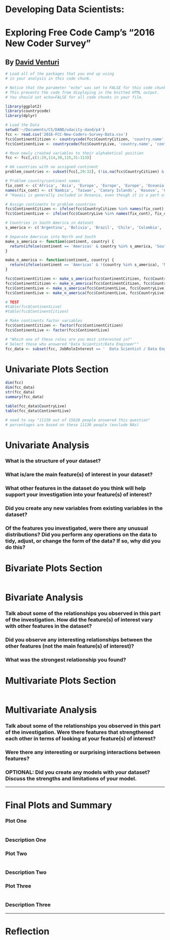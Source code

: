 # Developing Data Scientists:
# Exploring Free Code Camp's "2016 New Coder Survey"
By [David Venturi](http://davidventuri.com/)
--------------------------------------------

```r
# Load all of the packages that you end up using
# in your analysis in this code chunk.

# Notice that the parameter "echo" was set to FALSE for this code chunk.
# This prevents the code from displaying in the knitted HTML output.
# You should set echo=FALSE for all code chunks in your file.

library(ggplot2)
library(countrycode)
library(dplyr)
```

```r
# Load the Data
setwd('~/Documents/CS/DAND/udacity-dand/p4')
fcc <- read.csv('2016-FCC-New-Coders-Survey-Data.csv')
fcc$ContinentCitizen <- countrycode(fcc$CountryCitizen, 'country.name', 'continent')
fcc$ContinentLive <- countrycode(fcc$CountryLive, 'country.name', 'continent')

# Move newly created variables to their alphabetical position
fcc <- fcc[,c(1:29,114,30,115,31:113)]

# 66 countries with no assigned continent
problem_countries <- subset(fcc[,29:32], (!is.na(fcc$CountryCitizen) & is.na(fcc$ContinentCitizen) | !is.na(fcc$CountryLive) & is.na(fcc$ContinentLive)))

# Problem country/continent names
fix_cont <- c('Africa', 'Asia', 'Europe', 'Europe', 'Europe', 'Oceania')
names(fix_cont) <- c('Nambia', 'Taiwan', 'Canary Islands', 'Kosovo', 'Channel Islands', 'Hawaii')
# "Hawaii is generally included in Oceania, even though it is a part of the United States" http://cs.mcgill.ca/~rwest/wikispeedia/wpcd/wp/o/Oceania.htm

# Assign continents to problem countries
fcc$ContinentCitizen <- ifelse(fcc$CountryCitizen %in% names(fix_cont), fix_cont[as.character(fcc$CountryCitizen)], fcc$ContinentCitizen)
fcc$ContinentLive <- ifelse(fcc$CountryLive %in% names(fix_cont), fix_cont[as.character(fcc$CountryLive)], fcc$ContinentLive)

# Countries in South America in dataset
s_america <- c('Argentina', 'Bolivia', 'Brazil', 'Chile', 'Colombia', 'Ecuador', 'Guyana', 'Netherland Antilles', 'Paraguay', 'Peru', 'Uruguay', 'Venezuela')

# Separate Americas into North and South
make_s_america <- function(continent, country) {
  return(ifelse(continent == 'Americas' & country %in% s_america, 'South America', continent))
}

make_n_america <- function(continent, country) {
  return(ifelse(continent == 'Americas' & !(country %in% s_america), 'North America', continent))
}

fcc$ContinentCitizen <- make_s_america(fcc$ContinentCitizen, fcc$CountryCitizen)
fcc$ContinentCitizen <- make_n_america(fcc$ContinentCitizen, fcc$CountryCitizen)
fcc$ContinentLive <- make_s_america(fcc$ContinentLive, fcc$CountryLive)
fcc$ContinentLive <- make_n_america(fcc$ContinentLive, fcc$CountryLive)

# TEST
#table(fcc$ContinentLive)
#table(fcc$ContinentCitizen)

# Make continents factor variables
fcc$ContinentCitizen <- factor(fcc$ContinentCitizen)
fcc$ContinentLive <- factor(fcc$ContinentLive)

# "Which one of these roles are you most interested in?"
# Select those who answered "Data Scientist/Data Engineer""
fcc_data <- subset(fcc, JobRoleInterest == '  Data Scientist / Data Engineer')
```

# Univariate Plots Section
```r
dim(fcc)
dim(fcc_data)
str(fcc_data)
summary(fcc_data)

table(fcc_data$CountryLive)
table(fcc_data$ContinentLive)

# need to say "11130 out of 15620 people answered this question"
# percentages are based on these 11130 people (exclude NAs)
```

# Univariate Analysis

### What is the structure of your dataset?

### What is/are the main feature(s) of interest in your dataset?

### What other features in the dataset do you think will help support your investigation into your feature(s) of interest?

### Did you create any new variables from existing variables in the dataset?

### Of the features you investigated, were there any unusual distributions? Did you perform any operations on the data to tidy, adjust, or change the form of the data? If so, why did you do this?



# Bivariate Plots Section
```r

```

# Bivariate Analysis

### Talk about some of the relationships you observed in this part of the investigation. How did the feature(s) of interest vary with other features in the dataset?

### Did you observe any interesting relationships between the other features (not the main feature(s) of interest)?

### What was the strongest relationship you found?




# Multivariate Plots Section

```r

```

# Multivariate Analysis

### Talk about some of the relationships you observed in this part of the investigation. Were there features that strengthened each other in terms of looking at your feature(s) of interest?

### Were there any interesting or surprising interactions between features?

### OPTIONAL: Did you create any models with your dataset? Discuss the strengths and limitations of your model.

------

# Final Plots and Summary

### Plot One
```r

```

### Description One


### Plot Two
```r

```

### Description Two


### Plot Three
```r

```

### Description Three

------

# Reflection
